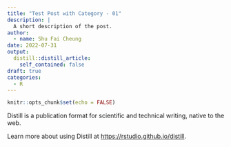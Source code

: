 ```yaml
---
title: "Test Post with Category - 01"
description: |
  A short description of the post.
author:
  - name: Shu Fai Cheung
date: 2022-07-31
output:
  distill::distill_article:
    self_contained: false
draft: true
categories:
  - R
---
```



```r
knitr::opts_chunk$set(echo = FALSE)
```

Distill is a publication format for scientific and technical writing, native to the web.

Learn more about using Distill at <https://rstudio.github.io/distill>.


